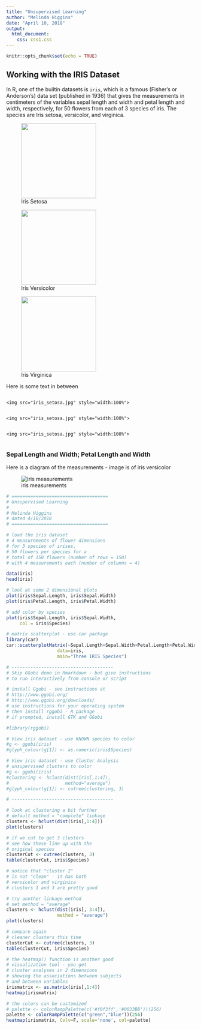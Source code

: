 ```yaml
---
title: "Unsupervised Learning"
author: "Melinda Higgins"
date: "April 10, 2018"
output: 
  html_document:
    css: css1.css
---
```


```r
knitr::opts_chunk$set(echo = TRUE)
```

## Working with the IRIS Dataset

In R, one of the builtin datasets is `iris`, which is a famous (Fisher's or Anderson's) data set (published in 1936) that gives the measurements in centimeters of the variables sepal length and width and petal length and width, respectively, for 50 flowers from each of 3 species of iris. The species are Iris setosa, versicolor, and virginica.

<div class="container">
<figure>
  <img src="https://upload.wikimedia.org/wikipedia/commons/thumb/5/56/Kosaciec_szczecinkowaty_Iris_setosa.jpg/440px-Kosaciec_szczecinkowaty_Iris_setosa.jpg" height="200" width="200">
  <figcaption>Iris Setosa</figcaption>
</figure>

<figure>
  <img src="https://upload.wikimedia.org/wikipedia/commons/thumb/4/41/Iris_versicolor_3.jpg/440px-Iris_versicolor_3.jpg" height="200" width="200">
  <figcaption>Iris Versicolor</figcaption>
</figure>

<figure>
  <img src="https://upload.wikimedia.org/wikipedia/commons/thumb/9/9f/Iris_virginica.jpg/440px-Iris_virginica.jpg" height="200" width="200">
  <figcaption>Iris Virginica</figcaption>
</figure>
</div>

Here is some text in between

<div class="row">
  <div class="column">
    <img src="iris_setosa.jpg" style="width:100%">
  </div>
  <div class="column">
    <img src="iris_setosa.jpg" style="width:100%">
  </div>
  <div class="column">
    <img src="iris_setosa.jpg" style="width:100%">
  </div>
</div>



### Sepal Length and Width; Petal Length and Width

Here is a diagram of the measurements - image is of iris versicolor

<div style="width:300px">
![iris measurements](http://suruchifialoke.com/img/icon_iris.png)
</div>

```r
# ====================================
# Unsupervised Learning
#
# Melinda Higgins
# dated 4/10/2018
# ====================================

# load the iris dataset
# 4 measurements of flower dimensions
# for 3 species of irises,
# 50 flowers per species for a 
# total of 150 flowers (number of rows = 150)
# with 4 measurements each (number of columns = 4)

data(iris)
head(iris)

# lool at some 2 dimensional plots
plot(iris$Sepal.Length, iris$Sepal.Width)
plot(iris$Petal.Length, iris$Petal.Width)

# add color by species
plot(iris$Sepal.Length, iris$Sepal.Width,
     col = iris$Species)

# matrix scatterplot - use car package
library(car)
car::scatterplotMatrix(~Sepal.Length+Sepal.Width+Petal.Length+Petal.Width|Species, 
                   data=iris,
                   main="Three IRIS Species")

# --------------------------------------
# Skip GGobi demo in Rmarkdown - but give instructions
# to run interactively from console or script

# install Ggobi - see instructions at
# http://www.ggobi.org/
# http://www.ggobi.org/downloads/
# use instructions for your operating system
# then install rggobi - R package
# if prompted, install GTK and GGobi

#library(rggobi)

# View iris dataset - use KNOWN species to color
#g <- ggobi(iris)
#glyph_colour(g[1]) <- as.numeric(iris$Species)

# View iris dataset - use Cluster Analysis
# unsupervised clusters to color
#g <- ggobi(iris)
#clustering <- hclust(dist(iris[,1:4]),
#                     method="average")
#glyph_colour(g[1]) <- cutree(clustering, 3)

# --------------------------------------

# look at clustering a bit further
# default method = "complete" linkage
clusters <- hclust(dist(iris[,1:4]))
plot(clusters)

# if we cut to get 3 clusters
# see how these line up with the
# original species
clusterCut <- cutree(clusters, 3)
table(clusterCut, iris$Species)

# notice that "cluster 2"
# is not "clean" - it has both
# versicolor and virginica
# clusters 1 and 3 are pretty good

# try another linkage method
# set method = "average"
clusters <- hclust(dist(iris[, 3:4]), 
                   method = "average")
plot(clusters)

# compare again
# cleaner clusters this time
clusterCut <- cutree(clusters, 3)
table(clusterCut, iris$Species)

# the heatmap() function is another good
# visualization tool - you get
# cluster analyses in 2 dimensions
# showing the associations between subjects
# and between variables
irismatrix <- as.matrix(iris[,1:4])
heatmap(irismatrix)

# the colors can be customized
# palette <- colorRampPalette(c('#f0f3ff','#0033BB'))(256)
palette <- colorRampPalette(c("green","blue"))(256)
heatmap(irismatrix, Colv=F, scale='none', col=palette)

```

